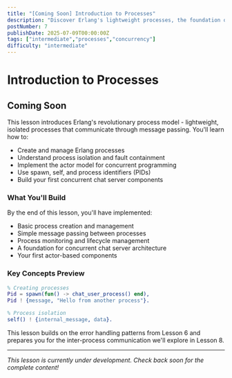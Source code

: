 ```yaml
---
title: "[Coming Soon] Introduction to Processes"
description: "Discover Erlang's lightweight processes, the foundation of concurrent programming and the actor model that powers fault-tolerant systems"
postNumber: 7
publishDate: 2025-07-09T00:00:00Z
tags: ["intermediate","processes","concurrency"]
difficulty: "intermediate"
---
```


# Introduction to Processes

## Coming Soon

This lesson introduces Erlang's revolutionary process model - lightweight, isolated processes that communicate through message passing. You'll learn how to:

- Create and manage Erlang processes
- Understand process isolation and fault containment
- Implement the actor model for concurrent programming
- Use spawn, self, and process identifiers (PIDs)
- Build your first concurrent chat server components

### What You'll Build

By the end of this lesson, you'll have implemented:
- Basic process creation and management
- Simple message passing between processes
- Process monitoring and lifecycle management
- A foundation for concurrent chat server architecture
- Your first actor-based components

### Key Concepts Preview

```erlang
% Creating processes
Pid = spawn(fun() -> chat_user_process() end),
Pid ! {message, "Hello from another process"}.

% Process isolation
self() ! {internal_message, data}.
```

This lesson builds on the error handling patterns from Lesson 6 and prepares you for the inter-process communication we'll explore in Lesson 8.

---

_This lesson is currently under development. Check back soon for the complete content!_